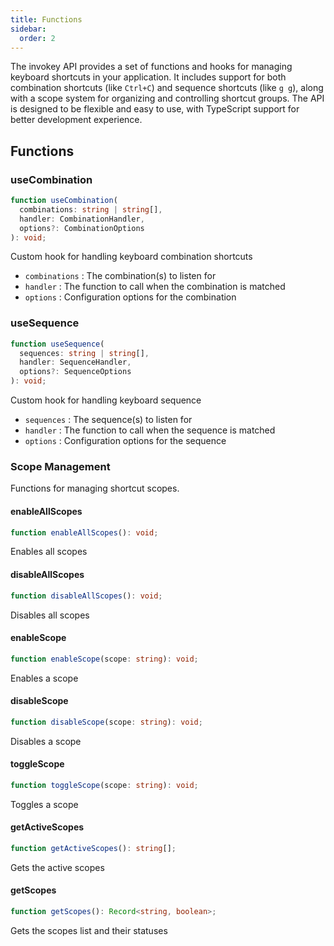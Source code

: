 ```yaml
---
title: Functions
sidebar:
  order: 2
---
```


The invokey API provides a set of functions and hooks for managing keyboard shortcuts in your application. It includes support for both combination shortcuts (like `Ctrl+C`) and sequence shortcuts (like `g g`), along with a scope system for organizing and controlling shortcut groups. The API is designed to be flexible and easy to use, with TypeScript support for better development experience.

## Functions

### useCombination

```typescript
function useCombination(
  combinations: string | string[],
  handler: CombinationHandler,
  options?: CombinationOptions
): void;
```

Custom hook for handling keyboard combination shortcuts

- `combinations` : The combination(s) to listen for
- `handler` : The function to call when the combination is matched
- `options` : Configuration options for the combination

### useSequence

```typescript
function useSequence(
  sequences: string | string[],
  handler: SequenceHandler,
  options?: SequenceOptions
): void;
```

Custom hook for handling keyboard sequence

- `sequences` : The sequence(s) to listen for
- `handler` : The function to call when the sequence is matched
- `options` : Configuration options for the sequence

### Scope Management

Functions for managing shortcut scopes.

#### enableAllScopes

```typescript
function enableAllScopes(): void;
```

Enables all scopes

#### disableAllScopes

```typescript
function disableAllScopes(): void;
```

Disables all scopes

#### enableScope

```typescript
function enableScope(scope: string): void;
```

Enables a scope

#### disableScope

```typescript
function disableScope(scope: string): void;
```

Disables a scope

#### toggleScope

```typescript
function toggleScope(scope: string): void;
```

Toggles a scope

#### getActiveScopes

```typescript
function getActiveScopes(): string[];
```

Gets the active scopes

#### getScopes

```typescript
function getScopes(): Record<string, boolean>;
```

Gets the scopes list and their statuses
